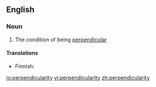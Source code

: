 ==English==

===Noun===
{{en-noun|-}}

# The condition of being [[perpendicular]]

====Translations====
{{trans-top|the condition of being perpendicular}}
*Finnish: {{t-|fi|kohtisuoruus}}
{{trans-mid}}
{{trans-bottom}}

[[io:perpendicularity]]
[[vi:perpendicularity]]
[[zh:perpendicularity]]